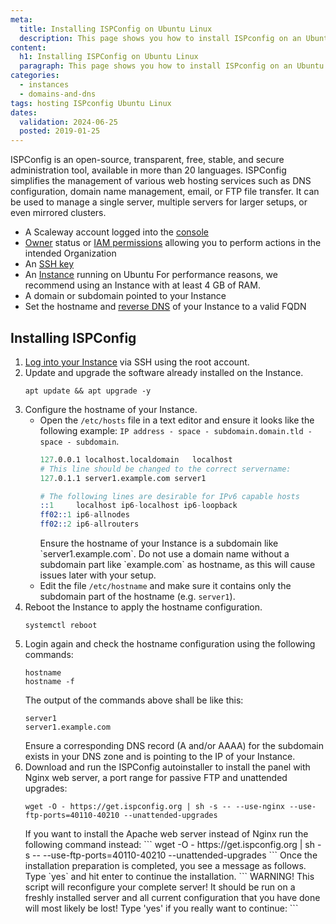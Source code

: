 ```yaml
---
meta:
  title: Installing ISPConfig on Ubuntu Linux
  description: This page shows you how to install ISPconfig on an Ubuntu Linux Instance.
content:
  h1: Installing ISPConfig on Ubuntu Linux
  paragraph: This page shows you how to install ISPconfig on an Ubuntu Linux Instance.
categories:
  - instances
  - domains-and-dns
tags: hosting ISPconfig Ubuntu Linux
dates:
  validation: 2024-06-25
  posted: 2019-01-25
---
```


ISPConfig is an open-source, transparent, free, stable, and secure administration tool, available in more than 20 languages. ISPConfig simplifies the management of various web hosting services such as DNS configuration, domain name management, email, or FTP file transfer. It can be used to manage a single server, multiple servers for larger setups, or even mirrored clusters.

<Macro id="requirements" />

- A Scaleway account logged into the [console](https://console.scaleway.com)
- [Owner](/identity-and-access-management/iam/concepts/#owner) status or [IAM permissions](/identity-and-access-management/iam/concepts/#permission) allowing you to perform actions in the intended Organization
- An [SSH key](/identity-and-access-management/organizations-and-projects/how-to/create-ssh-key/)
- An [Instance](/compute/instances/how-to/create-an-instance) running on Ubuntu
  For performance reasons, we recommend using an Instance with at least 4 GB of RAM.
- A domain or subdomain pointed to your Instance
- Set the hostname and [reverse DNS](/compute/instances/how-to/configure-reverse-dns/) of your Instance to a valid FQDN

## Installing ISPConfig

1. [Log into your Instance](/compute/instances/how-to/connect-to-instance/) via SSH using the root account.
2. Update and upgrade the software already installed on the Instance.
    ```
    apt update && apt upgrade -y
    ```
3. Configure the hostname of your Instance.
    * Open the `/etc/hosts` file in a text editor and ensure it looks like the following example: `IP address - space - subdomain.domain.tld - space - subdomain`.
      ```s
      127.0.0.1 localhost.localdomain   localhost
      # This line should be changed to the correct servername:
      127.0.1.1 server1.example.com server1

      # The following lines are desirable for IPv6 capable hosts
      ::1     localhost ip6-localhost ip6-loopback
      ff02::1 ip6-allnodes
      ff02::2 ip6-allrouters
      ```
      <Message type="note">
        Ensure the hostname of your Instance is a subdomain like `server1.example.com`. Do not use a domain name without a subdomain part like `example.com` as hostname, as this will cause issues later with your setup.
      </Message>
    * Edit the file `/etc/hostname` and make sure it contains only the subdomain part of the hostname (e.g. `server1`).
4. Reboot the Instance to apply the hostname configuration.
    ```
    systemctl reboot
    ```
5. Login again and check the hostname configuration using the following commands:
    ```
    hostname
    hostname -f
    ```
    The output of the commands above shall be like this:
    ```
    server1
    server1.example.com
    ```
    <Message type="important">
      Ensure a corresponding DNS record (A and/or AAAA) for the subdomain exists in your DNS zone and is pointing to the IP of your Instance.
    </Message>
6. Download and run the ISPConfig autoinstaller to install the panel with Nginx web server, a port range for passive FTP and unattended upgrades: 
    ```
    wget -O - https://get.ispconfig.org | sh -s -- --use-nginx --use-ftp-ports=40110-40210 --unattended-upgrades
    ```
    <Message type="tip">
      If you want to install the Apache web server instead of Nginx run the following command instead:
      ```
      wget -O - https://get.ispconfig.org | sh -s -- --use-ftp-ports=40110-40210 --unattended-upgrades
      ```
    </Message>
    Once the installation preparation is completed, you see a message as follows. Type `yes` and hit enter to continue the installation.
    ```
    WARNING! This script will reconfigure your complete server!
    It should be run on a freshly installed server and all current configuration that you have done will most likely be lost!
    Type 'yes' if you really want to continue:
    ```
    
